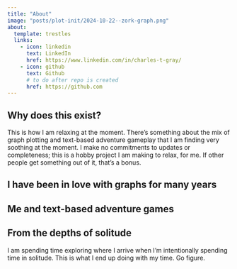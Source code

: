 ```yaml
---
title: "About"
image: "posts/plot-init/2024-10-22--zork-graph.png"
about:
  template: trestles
  links:
    - icon: linkedin
      text: LinkedIn
      href: https://www.linkedin.com/in/charles-t-gray/
    - icon: github
      text: Github
      # to do after repo is created
      href: https://github.com
---
```


## Why does this exist? 

This is how I am relaxing at the moment. There's something about the mix of graph plotting and text-based adventure gameplay that I am finding very soothing at the moment. I make no commitments to updates or completeness; this is a hobby project I am making to relax, for me. If other people get something out of it, that's a bonus. 

## I have been in love with graphs for many years

## Me and text-based adventure games

## From the depths of solitude

I am spending time exploring where I arrive when I'm intentionally spending time in solitude. This is what I end up doing with my time. Go figure. 

